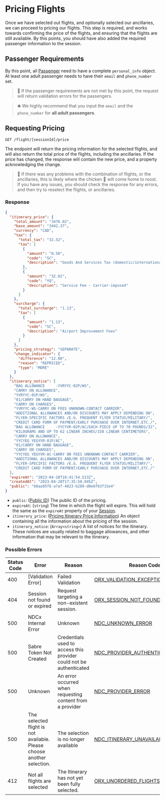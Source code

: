 # Pricing Flights

Once we have selected out flights, and optionally selected our ancillaries, we can proceed to pricing our flights. This step is required, and works towards confirming the price of the flights, and ensuring that the flights are still available. By this points, you should have also added the required passenger information to the session.

## Passenger Requirements

By this point, all [Passenger](/versions/v3/glossary#passenger-information) need to have a complete `personal_info` object. At least one adult passenger needs to have their `email` and `phone_number` set.

> 🧨 If the passenger requirements are not met by this point, the request will return validation errors for the passengers.

> 🛎 We highly recommend that you input the `email` and the `phone_number` for **all adult passengers**.

## Requesting Pricing

`GET /flight/[sessionId]/price`

The endpoint will return the pricing information for the selected flights, and will also return the total price of the flights, including the ancillaries. If the price has changed, the response will contain the new price, and a property acknowledging the change.

> 🧨 If there was any problems with the combination of flights, or the ancillaries, this is likely where the chicken 🐓 will come home to roost. If you have any issues, you should check the response for any errors, and then try to reselect the flights, or ancillaries.

### Response

```json filename="GET /flight/[sessionId]/price" copy
{
  "itinerary_price": {
    "total_amount": "3476.02",
    "base_amount": "3442.37",
    "currency": "CAD",
    "tax": {
      "total_tax": "32.52",
      "tax": [
        {
          "amount": "0.50",
          "code": "SC",
          "description": "Goods And Services Tax (domestic/international)"
        },
        {
          "amount": "32.02",
          "code": "YQ",
          "description": "Service Fee - Carrier-imposed"
        }
      ]
    },
    "surcharge": {
      "total_surcharge": "1.13",
      "tax": [
        {
          "amount": "1.13",
          "code": "SC",
          "description": "Airport Improvement Fees"
        }
      ]
    },
    "pricing_strategy": "SEPARATE",
    "change_indicator": {
      "difference": "12.00",
      "reason": "REPRICED",
      "type": "MORE"
    }
  },
  "itinerary_notice": [
    "BAG ALLOWANCE     -YVRYYC-02P/WS",
    "CARRY ON ALLOWANCE",
    "YVRYYC-01P/WS",
    "01/CARRY ON HAND BAGGAGE",
    "CARRY ON CHARGES",
    "YVRYYC-WS-CARRY ON FEES UNKNOWN-CONTACT CARRIER",
    "ADDITIONAL ALLOWANCES AND/OR DISCOUNTS MAY APPLY DEPENDING ON",
    "FLYER-SPECIFIC FACTORS /E.G. FREQUENT FLYER STATUS/MILITARY/",
    "CREDIT CARD FORM OF PAYMENT/EARLY PURCHASE OVER INTERNET,ETC./",
    "BAG ALLOWANCE     -YYCYVR-02P/AC/EACH PIECE UP TO 70 POUNDS/32",
    "KILOGRAMS AND UP TO 62 LINEAR INCHES/158 LINEAR CENTIMETERS",
    "CARRY ON ALLOWANCE",
    "YYCYEG YEGYVR-01P/AC",
    "01/CARRY ON HAND BAGGAGE",
    "CARRY ON CHARGES",
    "YYCYEG YEGYVR-AC-CARRY ON FEES UNKNOWN-CONTACT CARRIER",
    "ADDITIONAL ALLOWANCES AND/OR DISCOUNTS MAY APPLY DEPENDING ON",
    "FLYER-SPECIFIC FACTORS /E.G. FREQUENT FLYER STATUS/MILITARY/",
    "CREDIT CARD FORM OF PAYMENT/EARLY PURCHASE OVER INTERNET,ETC./"
  ],
  "expireAt": "2023-04-28T18:41:54.523Z",
  "createdAt": "2023-04-28T17:35:50.045Z",
  "public": "68aa95f6-a7af-4823-b289-d0e6f63f15e4"
}
```

- `public`: ([Public ID](/versions/v3/glossary#public-id)) The public ID of the pricing.
- `expireAt`: (`string`) The time in which the flight will expire. This will hold the same as the `expireAt` property of your [Session](/versions/v3/session#session-object).
- `itinerary_price`: ([Pricing Itinerary Price Information](/versions/v3/glossary#pricing-itinerary-price-information)) An object containing all the information about the pricing of the session.
- `itinerary_notice`: (`Array<string>`) A list of notices for the itinerary. These notices are usually related to baggage allowances, and other information that may be relevant to the itinerary.

### Possible Errors

| Status Code | Error                                                                  | Reason                                                              | Reason Code                                                         |
| ----------- | ---------------------------------------------------------------------- | ------------------------------------------------------------------- | ------------------------------------------------------------------- |
| 400         | [Validation Error]                                                     | Failed Validation                                                   | [ORX_VALIDATION_EXCEPTION](/versions/v3/errors#orx-errors)          |
| 404         | Session not found or expired                                           | Request targeting a non-existent session.                           | [ORX_SESSION_NOT_FOUND](/versions/v3/errors#orx-errors)             |
| 500         | NDCx Internal Error                                                    | Unknown                                                             | [NDC_UNKNOWN_ERROR](/versions/v3/errors#ndc-errors)                 |
| 500         | Sabre Token Not Created                                                | Credentials used to access this provider could not be authenticated | [NDC_PROVIDER_AUTHENTICATION_ERROR](/versions/v3/errors#ndc-errors) |
| 500         | Unknown                                                                | An error occurred when requesting content from a provider           | [NDC_PROVIDER_ERROR](/versions/v3/errors#ndc-errors)                |
| 500         | The selected flight is not available. Please choose another selection. | The selection is no longer available                                | [NDC_ITINERARY_UNAVAILABLE](/versions/v3/errors#ndc-errors)         |
| 412         | Not all flights are selected                                           | The Itinerary has not yet been fully selected.                      | [ORX_UNORDERED_FLIGHTS](/versions/v3/errors#orx-errors)             |
